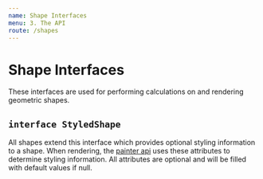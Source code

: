 ```yaml
---
name: Shape Interfaces
menu: 3. The API
route: /shapes
---
```



# Shape Interfaces

These interfaces are used for performing calculations on and rendering geometric shapes.

## `interface StyledShape`

All shapes extend this interface which provides optional styling information to a shape. When rendering, the [painter api](/painterapi) uses these attributes to determine styling information. All attributes are optional and will be filled with default values if null.

<InterfaceDocumentation interfaceMetadata={StyledShape} />
